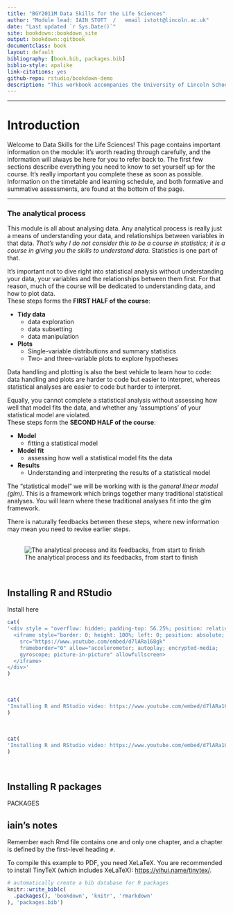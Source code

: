 ```yaml
--- 
title: "BGY2011M Data Skills for the Life Sciences"
author: "Module lead: IAIN STOTT  /   email istott@lincoln.ac.uk"
date: "Last updated `r Sys.Date()`"
site: bookdown::bookdown_site
output: bookdown::gitbook
documentclass: book
layout: default
bibliography: [book.bib, packages.bib]
biblio-style: apalike
link-citations: yes
github-repo: rstudio/bookdown-demo
description: "This workbook accompanies the University of Lincoln School of Life Sciences Level 2 Module BGY2011M Data Skills for the Life Sciences."
---
```


***
# Introduction 

Welcome to Data Skills for the Life Sciences! This page contains important 
information on the module: it's worth reading through carefully, and the 
information will always be here for you to refer back to. The first few sections
describe everything you need to know to set yourself up for the course. It's 
really important you complete these as soon as possible. Information on the 
timetable and learning schedule, and both formative and summative assessments, 
are found at the bottom of the page.


***
### The analytical process

This module is all about analysing data. 
Any analytical process is really just a means of understanding your data, and 
relationships between variables in that data. _That's why I do not consider this_
_to be a course in statistics; it is a course in giving you the skills to_
_understand data._ Statistics is one part of that.  

It's important not to dive right into statistical analysis without 
understanding your data, your variables and the relationships between them
first. For that reason, much of the course will be dedicated to understanding 
data, and how to plot data.  
These steps forms the **FIRST HALF of the course**:

* **Tidy data**
  - data exploration
  - data subsetting
  - data manipulation
* **Plots**
  - Single-variable distributions and summary statistics
  - Two- and three-variable plots to explore hypotheses

Data handling and plotting is also the best vehicle to learn how to 
code: data handling and plots are harder to code but easier to interpret, 
whereas statistical analyses are easier to code but harder to interpret.  

Equally, you cannot complete a statistical analysis without assessing how well 
that model fits the data, and whether any 'assumptions' of your statistical 
model are violated.  
These steps form the **SECOND HALF of the course**:

* **Model**
  - fitting a statistical model
* **Model fit**
  - assessing how well a statistical model fits the data
* **Results**
  - Understanding and interpreting the results of a statistical model

The "statistical model" we will be working with is the 
_general linear model (glm)_. This is a framework which brings together 
many traditional statistical analyses. You will learn where these traditional 
analyses fit into the glm framework.  

There is naturally feedbacks between these steps, where new information may 
mean you need to revise earlier steps.  
\ 

![The analytical process and its feedbacks, from start to finish][analytical_process]

[analytical_process]: Process.png "The Analytical Process"  
\ 


## Installing R and RStudio

Install here

```r
cat(
'<div style = "overflow: hidden; padding-top: 56.25%; position: relative;">
  <iframe style="border: 0; height: 100%; left: 0; position: absolute; top: 0; width: 100%;"
    src="https://www.youtube.com/embed/d7lARa168gk"
    frameborder="0" allow="accelerometer; autoplay; encrypted-media;
    gyroscope; picture-in-picture" allowfullscreen>
  </iframe>
</div>'
)
```
\  

```r
cat(
'Installing R and RStudio video: https://www.youtube.com/embed/d7lARa168gk'
)
```
\  

```r
cat(
'Installing R and RStudio video: https://www.youtube.com/embed/d7lARa168gk'
)
```
\  


## Installing R packages

PACKAGES


## iain's notes

Remember each Rmd file contains one and only one chapter, and a chapter is defined by the first-level heading `#`.

To compile this example to PDF, you need XeLaTeX. You are recommended to install TinyTeX (which includes XeLaTeX): <https://yihui.name/tinytex/>.

```r
# automatically create a bib database for R packages
knitr::write_bib(c(
  .packages(), 'bookdown', 'knitr', 'rmarkdown'
), 'packages.bib')
```
